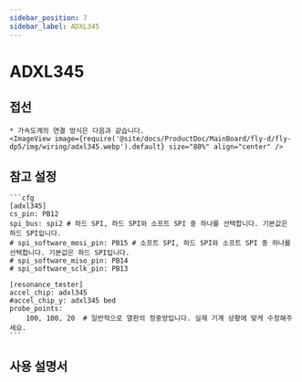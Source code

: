 ```yaml
---
sidebar_position: 7
sidebar_label: ADXL345
---
```



# ADXL345

## 접선
    * 가속도계의 연결 방식은 다음과 같습니다.
    <ImageView image={require('@site/docs/ProductDoc/MainBoard/fly-d/fly-dp5/img/wiring/adxl345.webp').default} size="80%" align="center" />

## 참고 설정

    ```cfg
    [adxl345]
    cs_pin: PB12
    spi_bus: spi2 # 하드 SPI, 하드 SPI와 소프트 SPI 중 하나를 선택합니다. 기본값은 하드 SPI입니다.
    # spi_software_mosi_pin: PB15 # 소프트 SPI, 하드 SPI와 소프트 SPI 중 하나를 선택합니다. 기본값은 하드 SPI입니다.
    # spi_software_miso_pin: PB14
    # spi_software_sclk_pin: PB13

    [resonance_tester]
    accel_chip: adxl345
    #accel_chip_y: adxl345 bed
    probe_points:
        100, 100, 20  # 일반적으로 열판의 정중앙입니다. 실제 기계 상황에 맞게 수정해주세요.
    ```

## 사용 설명서

<ADXL />
